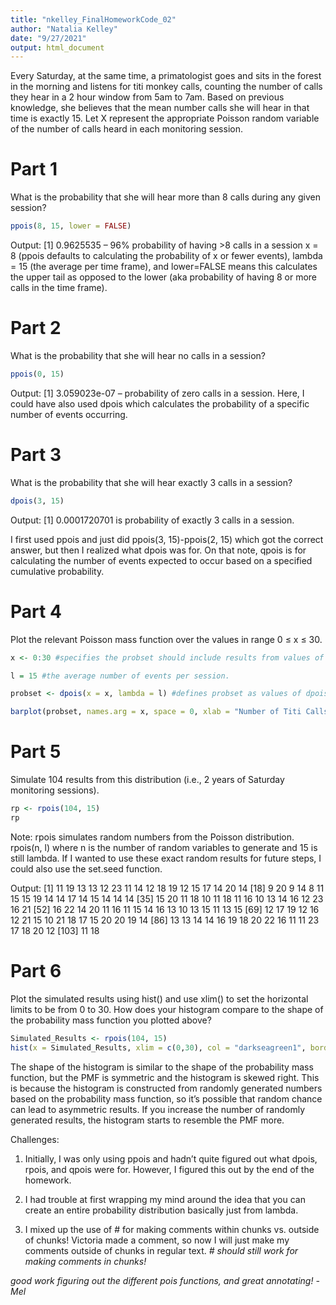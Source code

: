 ```yaml
---
title: "nkelley_FinalHomeworkCode_02"
author: "Natalia Kelley"
date: "9/27/2021"
output: html_document
---
```


Every Saturday, at the same time, a primatologist goes and sits in the forest in the morning and listens for titi monkey calls, counting the number of calls they hear in a 2 hour window from 5am to 7am. Based on previous knowledge, she believes that the mean number calls she will hear in that time is exactly 15. Let X represent the appropriate Poisson random variable of the number of calls heard in each monitoring session.

# **Part 1**
What is the probability that she will hear more than 8 calls during any given session?
```r
ppois(8, 15, lower = FALSE)
```
Output: [1] 0.9625535 -- 96% probability of having >8 calls in a session
x = 8 (ppois defaults to calculating the probability of x or fewer events), lambda = 15 (the average per time frame), and lower=FALSE means this calculates the upper tail as opposed to the lower (aka probability of having 8 or more calls in the time frame).

# **Part 2**
What is the probability that she will hear no calls in a session?
```r
ppois(0, 15)
```
Output: [1] 3.059023e-07 -- probability of zero calls in a session. Here, I could have also used dpois which calculates the probability of a specific number of events occurring. 

# **Part 3**
What is the probability that she will hear exactly 3 calls in a session?
```r
dpois(3, 15)
```
Output: [1] 0.0001720701 is probability of exactly 3 calls in a session.

I first used ppois and just did ppois(3, 15)-ppois(2, 15) which got the correct answer, but then I realized what dpois was for. On that note, qpois is for calculating the number of events expected to occur based on a specified cumulative probability.


# **Part 4**
Plot the relevant Poisson mass function over the values in range 0 ≤ x ≤ 30.
```r
x <- 0:30 #specifies the probset should include results from values of x from 0 to 30. 

l = 15 #the average number of events per session.

probset <- dpois(x = x, lambda = l) #defines probset as values of dpois for x = 0:30 (as previously defined) and lambda = 15.

barplot(probset, names.arg = x, space = 0, xlab = "Number of Titi Calls", ylab = "Probability", main = "Probability Mass Function for Number of Titi Calls per Session") #creates a barplot of the probset
```


# **Part 5**
Simulate 104 results from this distribution (i.e., 2 years of Saturday monitoring sessions).
```r
rp <- rpois(104, 15)
rp
```
Note: rpois simulates random numbers from the Poisson distribution. rpois(n, l) where n is the number of random variables to generate and 15 is still lambda. If I wanted to use these exact random results for future steps, I could also use the set.seed function. 

Output: 
[1] 11 19 13 13 12 23 11 14 12 18 19 12 15 17 14 20 14
[18] 9 20  9 14  8 11 15 15 19 14 14 17 14 15 14 14 14
[35] 15 20 11 18 10 11 18 11 16 10 13 14 16 12 23 16 21
[52] 16 22 14 20 11 16 11 15 14 16 13 10 13 15 11 13 15
[69] 12 17 19 12 16 12 21 15 10 21 18 17 15 20 20 19 14
[86] 13 13 14 14 16 19 18 20 22 16 11 11 23 17 18 20 12
[103] 11 18


# **Part 6**
Plot the simulated results using hist() and use xlim() to set the horizontal limits to be from 0 to 30. How does your histogram compare to the shape of the probability mass function you plotted above?
```r
Simulated_Results <- rpois(104, 15)
hist(x = Simulated_Results, xlim = c(0,30), col = "darkseagreen1", border = "darkseagreen", ylab = "Frequency", xlab = "Number of Titi Calls")
```

The shape of the histogram is similar to the shape of the probability mass function, but the PMF is symmetric and the histogram is skewed right. This is because the histogram is constructed from randomly generated numbers based on the probability mass function, so it's possible that random chance can lead to asymmetric results. If you increase the number of randomly generated results, the histogram starts to resemble the PMF more. 

Challenges:

1. Initially, I was only using ppois and hadn't quite figured out what dpois, rpois, and qpois were for. However, I figured this out by the end of the homework. 

2. I had trouble at first wrapping my mind around the idea that you can create an entire probability distribution basically just from lambda. 

3. I mixed up the use of # for making comments within chunks vs. outside of chunks! Victoria made a comment, so now I will just make my comments outside of chunks in regular text. *# should still work for making comments in chunks!*

*good work figuring out the different pois functions, and great annotating! -Mel*